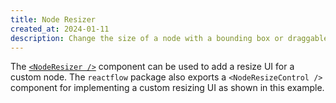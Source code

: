 ```yaml
---
title: Node Resizer
created_at: 2024-01-11
description: Change the size of a node with a bounding box or draggable icon
---
```


The [`<NodeResizer />`](/api-reference/components/node-resizer) component can be used to add a resize UI for a custom node. The `reactflow` package also exports a `<NodeResizeControl />` component for implementing a custom resizing UI as shown in this example.

<RemoteCodeViewer route="examples/nodes/node-resizer" framework="react" />
